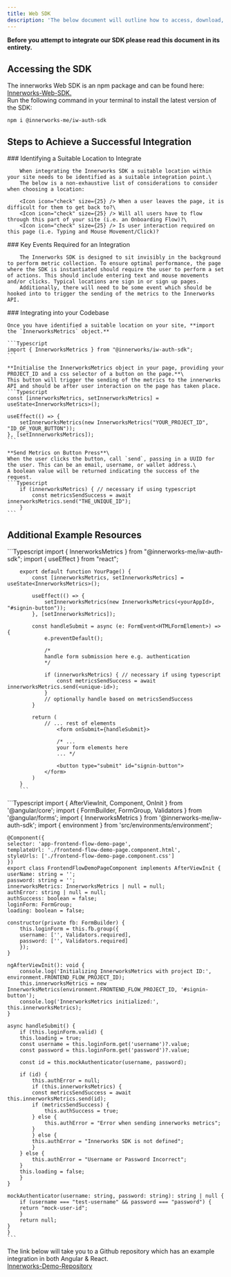 ```yaml
---
title: Web SDK
description: 'The below document will outline how to access, download, and use the innerworks Web SDK.'
---
```


<Tip>**Before you attempt to integrate our SDK please read this document in its entirety.**</Tip>

## Accessing the SDK

The innerworks Web SDK is an npm package and can be found here: [Innerworks-Web-SDK.](https://www.npmjs.com/package/@innerworks-me/iw-auth-sdk)\
Run the following command in your terminal to install the latest version of the SDK:
```
npm i @innerworks-me/iw-auth-sdk
```

## Steps to Achieve a Successful Integration

<Steps>
  <Step title="First Step">
        ### Identifying a Suitable Location to Integrate

        When integrating the Innerworks SDK a suitable location within your site needs to be identified as a suitable integration point.\
        The below is a non-exhaustive list of considerations to consider when choosing a location:

        <Icon icon="check" size={25} /> When a user leaves the page, it is difficult for them to get back to?\
        <Icon icon="check" size={25} /> Will all users have to flow through this part of your site (i.e. an Onboarding Flow)?\
        <Icon icon="check" size={25} /> Is user interaction required on this page (i.e. Typing and Mouse Movement/Click)?
  </Step>
  <Step title="Second Step">
    ### Key Events Required for an Integration

        The Innerworks SDK is designed to sit invisibly in the background to perform metric collection. To ensure optimal performance, the page where the SDK is instantiated should require the user to perform a set of actions. This should include entering text and mouse movements and/or clicks. Typical locations are sign in or sign up pages. 
        Additionally, there will need to be some event which should be hooked into to trigger the sending of the metrics to the Innerworks API. 
  </Step>
  <Step title="Third Step">
    ### Integrating into your Codebase

    Once you have identified a suitable location on your site, **import the `InnerworksMetrics` object.**

    ```Typescript
    import { InnerworksMetrics } from "@innerworks/iw-auth-sdk";
    ```

    **Initialise the InnerworksMetrics object in your page, providing your PROJECT_ID and a css selector of a button on the page.**\
    This button will trigger the sending of the metrics to the innerworks API and should be after user interaction on the page has taken place.
    ```Typescript
    const [innerworksMetrics, setInnerworksMetrics] = useState<InnerworksMetrics>();

    useEffect(() => {
        setInnerworksMetrics(new InnerworksMetrics("YOUR_PROJECT_ID", "ID_OF_YOUR_BUTTON"));
    }, [setInnnerworksMetrics]);
    ```

    **Send Metrics on Button Press**\
    When the user clicks the button, call `send`, passing in a UUID for the user. This can be an email, username, or wallet address.\
    A boolean value will be returned indicating the success of the request.
    ```Typescript
        if (innerworksMetrics) { // necessary if using typescript
            const metricsSendSuccess = await innerworksMetrics.send("THE_UNIQUE_ID");
        }
    ```
  </Step>
</Steps>

## Additional Example Resources

<Tabs>
  <Tab title="React">
        ```Typescript
        import { InnerworksMetrics } from "@innerworks-me/iw-auth-sdk";
        import { useEffect } from "react";

        export default function YourPage() {
            const [innerworksMetrics, setInnerworksMetrics] = useState<InnerworksMetrics>();
            
            useEffect(() => {
                setInnerworksMetrics(new InnerworksMetrics(<yourAppId>, "#signin-button"));
            }, [setInnerworksMetrics]);
            
            const handleSubmit = async (e: FormEvent<HTMLFormElement>) => {
                e.preventDefault();
            
                /*
                handle form submission here e.g. authentication
                */
                
                if (innerworksMetrics) { // necessary if using typescript
                    const metricsSendSuccess = await innerworksMetrics.send(<unique-id>);
                }
                // optionally handle based on metricsSendSuccess
            }
            
            return (
                // ... rest of elements
                    <form onSubmit={handleSubmit}>

                    /* ...
                    your form elements here
                    ... */

                    <button type="submit" id="signin-button">
                </form>
            )
        }
        ```
  </Tab>
  <Tab title="Angular">
    ```Typescript
    import { AfterViewInit, Component, OnInit } from '@angular/core';
    import { FormBuilder, FormGroup, Validators } from '@angular/forms';
    import { InnerworksMetrics } from '@innerworks-me/iw-auth-sdk';
    import { environment } from 'src/environments/environment';

    @Component({
    selector: 'app-frontend-flow-demo-page',
    templateUrl: './frontend-flow-demo-page.component.html',
    styleUrls: ['./frontend-flow-demo-page.component.css']
    })
    export class FrontendFlowDemoPageComponent implements AfterViewInit {
    userName: string = '';
    password: string = '';
    innerworksMetrics: InnerworksMetrics | null = null;
    authError: string | null = null;
    authSuccess: boolean = false;
    loginForm: FormGroup;
    loading: boolean = false;

    constructor(private fb: FormBuilder) {
        this.loginForm = this.fb.group({
        username: ['', Validators.required],
        password: ['', Validators.required]
        });
    }

    ngAfterViewInit(): void {
        console.log('Initializing InnerworksMetrics with project ID:', environment.FRONTEND_FLOW_PROJECT_ID);
        this.innerworksMetrics = new InnerworksMetrics(environment.FRONTEND_FLOW_PROJECT_ID, '#signin-button');
        console.log('InnerworksMetrics initialized:', this.innerworksMetrics);
    }  

    async handleSubmit() {
        if (this.loginForm.valid) {
        this.loading = true;
        const username = this.loginForm.get('username')?.value;
        const password = this.loginForm.get('password')?.value;

        const id = this.mockAuthenticator(username, password);

        if (id) {
            this.authError = null;
            if (this.innerworksMetrics) {
            const metricsSendSuccess = await this.innerworksMetrics.send(id);
            if (metricsSendSuccess) {
                this.authSuccess = true;
            } else {
                this.authError = "Error when sending innerworks metrics";
            }
            } else {
            this.authError = "Innerworks SDK is not defined";
            }
        } else {
            this.authError = "Username or Password Incorrect";
        }
        this.loading = false;
        }
    }

    mockAuthenticator(username: string, password: string): string | null {
        if (username === "test-username" && password === "password") {
        return "mock-user-id";
        }
        return null;
    }
    }
    ```
  </Tab>
</Tabs>

The link below will take you to a Github repository which has an example integration in both Angular & React.\
[Innerworks-Demo-Repository](https://github.com/InnerWorks-me/innerworks-demo)